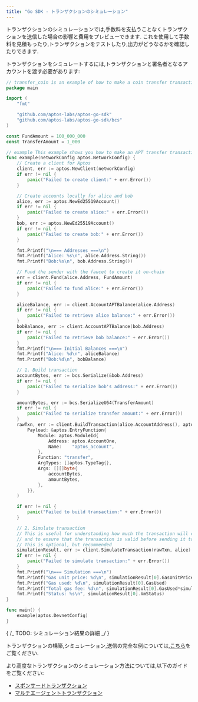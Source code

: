 ```yaml
---
title: "Go SDK - トランザクションのシミュレーション"
---
```


トランザクションのシミュレーションでは,手数料を支払うことなくトランザクションを送信した場合の影響と費用をプレビューできます.
これを使用して手数料を見積もったり,トランザクションをテストしたり,出力がどうなるかを確認したりできます.

トランザクションをシミュレートするには,トランザクションと署名者となるアカウントを渡す必要があります:

```go filename="simulate_a_transaction.go"
// transfer_coin is an example of how to make a coin transfer transaction in the simplest possible way
package main

import (
	"fmt"

	"github.com/aptos-labs/aptos-go-sdk"
	"github.com/aptos-labs/aptos-go-sdk/bcs"
)

const FundAmount = 100_000_000
const TransferAmount = 1_000

// example This example shows you how to make an APT transfer transaction in the simplest possible way
func example(networkConfig aptos.NetworkConfig) {
	// Create a client for Aptos
	client, err := aptos.NewClient(networkConfig)
	if err != nil {
		panic("Failed to create client:" + err.Error())
	}

	// Create accounts locally for alice and bob
	alice, err := aptos.NewEd25519Account()
	if err != nil {
		panic("Failed to create alice:" + err.Error())
	}
	bob, err := aptos.NewEd25519Account()
	if err != nil {
		panic("Failed to create bob:" + err.Error())
	}

	fmt.Printf("\n=== Addresses ===\n")
	fmt.Printf("Alice: %s\n", alice.Address.String())
	fmt.Printf("Bob:%s\n", bob.Address.String())

	// Fund the sender with the faucet to create it on-chain
	err = client.Fund(alice.Address, FundAmount)
	if err != nil {
		panic("Failed to fund alice:" + err.Error())
	}

	aliceBalance, err := client.AccountAPTBalance(alice.Address)
	if err != nil {
		panic("Failed to retrieve alice balance:" + err.Error())
	}
	bobBalance, err := client.AccountAPTBalance(bob.Address)
	if err != nil {
		panic("Failed to retrieve bob balance:" + err.Error())
	}
	fmt.Printf("\n=== Initial Balances ===\n")
	fmt.Printf("Alice: %d\n", aliceBalance)
	fmt.Printf("Bob:%d\n", bobBalance)

	// 1. Build transaction
	accountBytes, err := bcs.Serialize(&bob.Address)
	if err != nil {
		panic("Failed to serialize bob's address:" + err.Error())
	}

	amountBytes, err := bcs.SerializeU64(TransferAmount)
	if err != nil {
		panic("Failed to serialize transfer amount:" + err.Error())
	}
	rawTxn, err := client.BuildTransaction(alice.AccountAddress(), aptos.TransactionPayload{
		Payload: &aptos.EntryFunction{
			Module: aptos.ModuleId{
				Address: aptos.AccountOne,
				Name:    "aptos_account",
			},
			Function: "transfer",
			ArgTypes: []aptos.TypeTag{},
			Args: [][]byte{
				accountBytes,
				amountBytes,
			},
		}},
	)

	if err != nil {
		panic("Failed to build transaction:" + err.Error())
	}

	// 2. Simulate transaction
	// This is useful for understanding how much the transaction will cost
	// and to ensure that the transaction is valid before sending it to the network
	// This is optional, but recommended
	simulationResult, err := client.SimulateTransaction(rawTxn, alice)
	if err != nil {
		panic("Failed to simulate transaction:" + err.Error())
	}
	fmt.Printf("\n=== Simulation ===\n")
	fmt.Printf("Gas unit price: %d\n", simulationResult[0].GasUnitPrice)
	fmt.Printf("Gas used: %d\n", simulationResult[0].GasUsed)
	fmt.Printf("Total gas fee: %d\n", simulationResult[0].GasUsed*simulationResult[0].GasUnitPrice)
	fmt.Printf("Status: %s\n", simulationResult[0].VmStatus)
}

func main() {
	example(aptos.DevnetConfig)
}
```

{ /_ TODO: シミュレーション結果の詳細 _/ }

トランザクションの構築,シミュレーション,送信の完全な例については,[こちら](/ja/build/sdks/go-sdk/building-transactions)をご覧ください.

より高度なトランザクションのシミュレーション方法については,以下のガイドをご覧ください:

- [スポンサードトランザクション](/ja/build/sdks/go-sdk/building-transactions/sponsoring-transactions)
- [マルチエージェントトランザクション](/ja/build/sdks/go-sdk/building-transactions/multi-agent-transactions)
